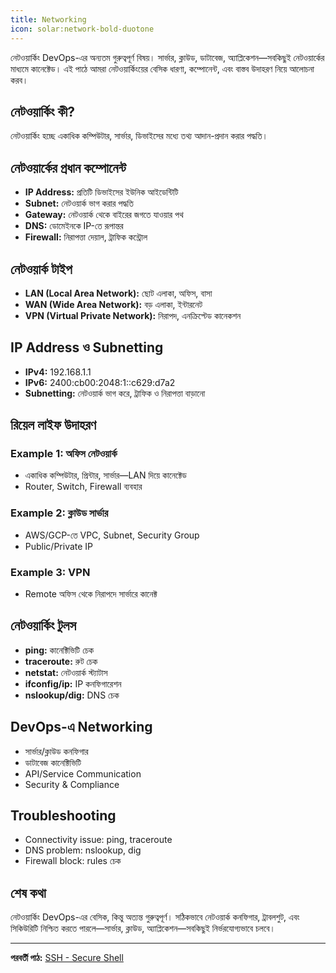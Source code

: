 ```yaml
---
title: Networking
icon: solar:network-bold-duotone
---
```


নেটওয়ার্কিং DevOps-এর অন্যতম গুরুত্বপূর্ণ বিষয়। সার্ভার, ক্লাউড, ডাটাবেজ, অ্যাপ্লিকেশন—সবকিছুই নেটওয়ার্কের মাধ্যমে কানেক্টেড। এই পাঠে আমরা নেটওয়ার্কিংয়ের বেসিক ধারণা, কম্পোনেন্ট, এবং বাস্তব উদাহরণ নিয়ে আলোচনা করব।

## নেটওয়ার্কিং কী?

নেটওয়ার্কিং হচ্ছে একাধিক কম্পিউটার, সার্ভার, ডিভাইসের মধ্যে তথ্য আদান-প্রদান করার পদ্ধতি।

## নেটওয়ার্কের প্রধান কম্পোনেন্ট

- **IP Address:** প্রতিটি ডিভাইসের ইউনিক আইডেন্টিটি
- **Subnet:** নেটওয়ার্ক ভাগ করার পদ্ধতি
- **Gateway:** নেটওয়ার্ক থেকে বাইরের জগতে যাওয়ার পথ
- **DNS:** ডোমেইনকে IP-তে রূপান্তর
- **Firewall:** নিরাপত্তা দেয়াল, ট্রাফিক কন্ট্রোল

## নেটওয়ার্ক টাইপ

- **LAN (Local Area Network):** ছোট এলাকা, অফিস, বাসা
- **WAN (Wide Area Network):** বড় এলাকা, ইন্টারনেট
- **VPN (Virtual Private Network):** নিরাপদ, এনক্রিপ্টেড কানেকশন

## IP Address ও Subnetting

- **IPv4:** 192.168.1.1
- **IPv6:** 2400:cb00:2048:1::c629:d7a2
- **Subnetting:** নেটওয়ার্ক ভাগ করে, ট্রাফিক ও নিরাপত্তা বাড়ানো

## রিয়েল লাইফ উদাহরণ

### Example 1: অফিস নেটওয়ার্ক
- একাধিক কম্পিউটার, প্রিন্টার, সার্ভার—LAN দিয়ে কানেক্টেড
- Router, Switch, Firewall ব্যবহার

### Example 2: ক্লাউড সার্ভার
- AWS/GCP-তে VPC, Subnet, Security Group
- Public/Private IP

### Example 3: VPN
- Remote অফিস থেকে নিরাপদে সার্ভারে কানেক্ট

## নেটওয়ার্কিং টুলস

- **ping:** কানেক্টিভিটি চেক
- **traceroute:** রুট চেক
- **netstat:** নেটওয়ার্ক স্ট্যাটাস
- **ifconfig/ip:** IP কনফিগারেশন
- **nslookup/dig:** DNS চেক

## DevOps-এ Networking

- সার্ভার/ক্লাউড কনফিগার
- ডাটাবেজ কানেক্টিভিটি
- API/Service Communication
- Security & Compliance

## Troubleshooting

- Connectivity issue: ping, traceroute
- DNS problem: nslookup, dig
- Firewall block: rules চেক

## শেষ কথা

নেটওয়ার্কিং DevOps-এর বেসিক, কিন্তু অত্যন্ত গুরুত্বপূর্ণ। সঠিকভাবে নেটওয়ার্ক কনফিগার, ট্রাবলশুট, এবং সিকিউরিটি নিশ্চিত করতে পারলে—সার্ভার, ক্লাউড, অ্যাপ্লিকেশন—সবকিছুই নির্ভরযোগ্যভাবে চলবে।

---

**পরবর্তী পাঠ:** [SSH - Secure Shell](/dev-ops/ssh)
